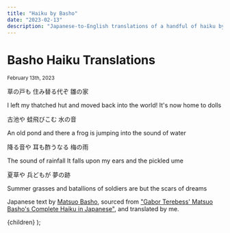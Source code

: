 ```yaml
---
title: "Haiku by Basho"
date: "2023-02-13"
description: "Japanese-to-English translations of a handful of haiku by Matsuo Basho (1644-1694)."
---
```



# Basho Haiku Translations

<small>February 13th, 2023</small>

草の戸も 住み替る代ぞ 雛の家

I left my thatched hut
and moved back into the world!
It's now home to dolls

古池や 蛙飛びこむ 水の音

An old pond and there
a frog is jumping into
the sound of water

降る音や 耳も酢うなる 梅の雨

The sound of rainfall
It falls upon my ears and
the pickled ume

夏草や 兵どもが 夢の跡

Summer grasses and
batallions of soldiers are
but the scars of dreams

Japanese text by [Matsuo Basho](https://en.wikipedia.org/wiki/Matsuo_Bash%C5%8D), sourced from ["Gabor Terebess' Matsuo Basho's Complete Haiku in Japanese"](https://www.uwosh.edu/facstaff/barnhill/244/Complete%20haiku%20in%20Japanese%20-%20Terebess%20Asia%20Online.docx), and translated by me.

  <PostLayout title={title} description={description}>
    {children}
  </PostLayout>
);
